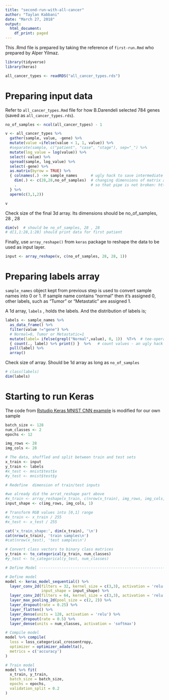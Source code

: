 ```yaml
---
title: "second-run-with-all-cancer"
author: "Taylan Kabbani"
date: "March 27, 2018"
output:
  html_document:
    df_print: paged
---
```


This .Rmd file is prepared by taking the reference of `first-run.Rmd` who prepared by Alper Yilmaz.


```r
library(tidyverse)
library(keras)

all_cancer_types <- readRDS("all_cancer_types.rds")
```


# Preparing input data

Refer to `all_cancer_types.Rmd` file for how B.Darendeli selected 784 genes (saved as `all_cancer_types.rds`). 

```r
no_of_samples <- ncol(all_cancer_types) - 1

v <- all_cancer_types %>% 
  gather(sample, value, -gene) %>% 
  mutate(value =ifelse(value < 1, 1, value)) %>% 
  #separate(sample, c("patient", "case", "stage"), sep="_") %>% 
  mutate(log_value = log(value)) %>% 
  select(-value) %>% 
  spread(sample, log_value) %>%          
  select(-gene) %>%
  as.matrix(byrow = TRUE) %>% 
  { colnames(.) ->> sample_names      # ugly hack to save intermediate https://stackoverflow.com/a/47879695/4579196
    dim(.) <- c(28,28,no_of_samples)  # changing dimensions of matrix and printing again
    .                                 # so that pipe is not broken: https://stackoverflow.com/a/44052271/4579196
  } %>% 
  aperm(c(3,1,2))

v
```

Check size of the final 3d array. Its dimensions should be no_of_samples, 28 , 28

```r
dim(v)  # should be no_of_samples, 28 , 28
# d[1,1:28,1:28] should print data for first patient
```

Finally, use `array_reshape()` from `keras` package to reshape the data to be used as input layer.

```r
input <- array_reshape(v, c(no_of_samples, 28, 28, 1))
```

# Preparing labels array

`sample_names` object kept from previous step is used to convert sample names into 0 or 1. If sample name contains "normal" then it's assigned 0, other labels, such as "Tumor" or "Metastatic" are assigned 1.

A 1d array, `labels` , holds the labels. And the distribution of labels is;

```r
labels <- sample_names %>% 
  as_data_frame() %>% 
  filter(value !="gene") %>% 
  # Normal=0, Tumor or Metastatic=1
  mutate(label= ifelse(grepl("Normal",value), 0, 1))  %T>%  # tee-operator
  { count(., label) %>% print() }  %>%   # count values - an ugly hack
  pull(label) %>% 
  array()
```

Check size of array. Should be 1d array as long as `no_of_samples`

```r
# class(labels)
dim(labels)
```

# Starting to run Keras

The code from [Rstudio Keras MNIST CNN example](https://keras.rstudio.com/articles/examples/mnist_cnn.html) is modified for our own sample

```r
batch_size <- 128
num_classes <- 2
epochs <- 12

img_rows <- 28
img_cols <- 28

# The data, shuffled and split between train and test sets
x_train <- input
y_train <- labels
#x_test <- mnist$test$x
#y_test <- mnist$test$y

# Redefine  dimension of train/test inputs

#we already did the arrat_reshape part above
#x_train <- array_reshape(x_train, c(nrow(x_train), img_rows, img_cols, 1))
input_shape <- c(img_rows, img_cols, 1)

# Transform RGB values into [0,1] range
#x_train <- x_train / 255
#x_test <- x_test / 255

cat('x_train_shape:', dim(x_train), '\n')
cat(nrow(x_train), 'train samples\n')
#cat(nrow(x_test), 'test samples\n')

# Convert class vectors to binary class matrices
y_train <- to_categorical(y_train, num_classes)
#y_test <- to_categorical(y_test, num_classes)

# Define Model -----------------------------------------------------------

# Define model
model <- keras_model_sequential() %>%
  layer_conv_2d(filters = 32, kernel_size = c(3,3), activation = 'relu',
                input_shape = input_shape) %>% 
  layer_conv_2d(filters = 64, kernel_size = c(3,3), activation = 'relu') %>% 
  layer_max_pooling_2d(pool_size = c(2, 2)) %>% 
  layer_dropout(rate = 0.25) %>% 
  layer_flatten() %>% 
  layer_dense(units = 128, activation = 'relu') %>% 
  layer_dropout(rate = 0.5) %>% 
  layer_dense(units = num_classes, activation = 'softmax')

# Compile model
model %>% compile(
  loss = loss_categorical_crossentropy,
  optimizer = optimizer_adadelta(),
  metrics = c('accuracy')
)
```


```r
# Train model
model %>% fit(
  x_train, y_train,
  batch_size = batch_size,
  epochs = epochs,
  validation_split = 0.2
)
```

```r

```

